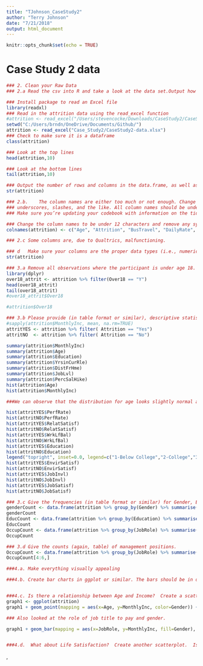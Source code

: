 ```yaml
---
title: "TJohnson_CaseStudy2"
author: "Terry Johnson"
date: "7/21/2018"
output: html_document
---
```


```r
knitr::opts_chunk$set(echo = TRUE)
```

# Case Study 2 data
```r
### 2. Clean your Raw Data
### 2.a	Read the csv into R and take a look at the data set.Output how many rows and columns the data.frame is.

### Install package to read an Excel file
library(readxl)
### Read in the attrition data using the read_excel function
#attrition <- read_excel("/Users/stevencocke/Downloads/CaseStudy2/CaseStudy2-data.xlsx")
setwd("C:/Users/brndn/OneDrive/Documents/Github/")
attrition <- read_excel("Case_Study2/CaseStudy2-data.xlsx")
### Check to make sure it is a dataframe
class(attrition)

### Look at the top lines
head(attrition,10)

### Look at the bottom lines
tail(attrition,10)

### Output the number of rows and columns in the data.frame, as well as datatypes
str(attrition)
```


```r
### 2.b.	The column names are either too much or not enough. Change the column names so that they do not have spaces, 
### underscores, slashes, and the like. All column names should be under 12 characters. 
### Make sure you’re updating your codebook with information on the tidied data set as well.

### Change the column names to be under 12 characters and remove any symbols
colnames(attrition) <- c("Age", "Attrition", "BusTravel", "DailyRate", "Dept", "DistFrHme", "Education", "EducField", "EmplCnt", "EmplNum", "EnvirSatisf", "Gender", "HourlyRate", "JobInvl", "JobLvl", "JobRole", "JobSatisf", "MaritStat", "MonthlyInc", "MonthlyRte", "NumCompWrk", "Over18", "Overtime", "PercSalHike", "PerfRate", "RelatSatisf", "StnrdHrs", "StkOptLvl", "TtlWrkYrs", "TrnTmLstYr", "WrkLfBal", "YrsatComp", "YrsinCurRle", "YrsLstPromo", "YrsCurrMang")

```

```r
### 2.c	Some columns are, due to Qualtrics, malfunctioning.  
```


```r
### d	Make sure your columns are the proper data types (i.e., numeric, character, etc.).  If they are incorrect, convert them. Verify the column data etypes
str(attrition)
```


```r
### 3.a	Remove all observations where the participant is under age 18.  No further analysis of underage individuals is permitted by your client.  Remove any other age outliers as you see fit, but be sure to tell what you’re doing and why.
library(dplyr)
over18_attrit <- attrition %>% filter(Over18 == "Y")
head(over18_attrit)
tail(over18_attrit)
#over18_attrit$Over18

#attrition$Over18
```

```r
### 3.b	Please provide (in table format or similar), descriptive statistics on at least 7 variables (age, Income, etc.).  Create a simple histogram for two of them.  Comment on the shape of the distribution in your markdown.
#sapply(attrition$MonthlyInc, mean, na.rm=TRUE)
attritYES <- attrition %>% filter( Attrition == "Yes")
attritNO  <- attrition %>% filter( Attrition == "No")

summary(attrition$MonthlyInc)
summary(attrition$Age)
summary(attrition$Education)
summary(attrition$YrsinCurRle)
summary(attrition$DistFrHme)
summary(attrition$JobLvl)
summary(attrition$PercSalHike)
hist(attrition$Age)
hist(attrition$MonthlyInc)

###We can observe that the distribution for age looks slightly normal albeit it skews slightly to the left.  This implies that the workforce is generally middle aged.  The distribution for Monthly Income skews to the left implying that most of the employees are on the lower end of the pay scale.  The employee data represents an organization that is pyramid shaped (in terms of salary compensation)

hist(attritYES$PerfRate)
hist(attritNO$PerfRate)
hist(attritYES$RelatSatisf)
hist(attritNO$RelatSatisf)
hist(attritYES$WrkLfBal)
hist(attritNO$WrkLfBal)
hist(attritYES$Education)
hist(attritNO$Education)
legend("topright", inset=0.0, legend=c("1-Below College","2-College","3-Bachelor","4-Master","5-Doctor"))
hist(attritYES$EnvirSatisf)
hist(attritNO$EnvirSatisf)
hist(attritYES$JobInvl)
hist(attritNO$JobInvl)
hist(attritYES$JobSatisf)
hist(attritNO$JobSatisf)
```

```r
### 3.c	Give the frequencies (in table format or similar) for Gender, Education, and Occupation.  They can be separate tables, if that’s your choice.
genderCount <- data.frame(attrition %>% group_by(Gender) %>% summarise(n = n())) 
genderCount
EducCount <- data.frame(attrition %>% group_by(Education) %>% summarise(n = n())) 
EducCount
OccupCount <- data.frame(attrition %>% group_by(JobRole) %>% summarise(n = n())) 
OccupCount
```

```r
### 3.d	Give the counts (again, table) of management positions.
OccupCount <- data.frame(attrition %>% group_by(JobRole) %>% summarise(n = n())) 
OccupCount[4:6,]
```

```r
###4.a. Make everything visually appealing

###4.b.	Create bar charts in ggplot or similar. The bars should be in descending order, Use any color palette of your choice other than the default.


###4.c.	Is there a relationship between Age and Income?  Create a scatterplot and make an assessment of whether there is a relationship.  Color each point based on the Gender of the participant.  You’re welcome to use lm() or similar functions to back up your claims.
graph1 <- ggplot(attrition)
graph1 + geom_point(mapping = aes(x=Age, y=MonthlyInc, color=Gender)) +xlab("Age") + ylab("MonthlyIncome") + ggtitle ("Relationship Between Age and Monthly Income") + geom_smooth(method = "lm", mapping = aes(x=Age, y=MonthlyInc))

### Also looked at the role of job title to pay and gender. 

graph1 + geom_bar(mapping = aes(x=JobRole, y=MonthlyInc, fill=Gender), stat="identity", position = "dodge") +xlab("Job Role") + ylab("MonthlyIncome") + ggtitle ("Monthly Income by Job Role") + theme(text = element_text(size=5),axis.text.x = element_text(angle=90, hjust=1))


###4.d.  What about Life Satisfaction?  Create another scatterplot.  Is there a discernible relationship there to what?   


```





, 

